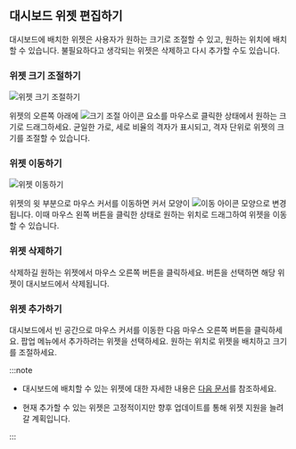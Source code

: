 ## 대시보드 위젯 편집하기

대시보드에 배치한 위젯은 사용자가 원하는 크기로 조절할 수 있고, 원하는 위치에 배치할 수 있습니다. 불필요하다고 생각되는 위젯은 삭제하고 다시 추가할 수도 있습니다.

### 위젯 크기 조절하기

<InDoc product="java,php,python,nodejs,dotent,golang">
<ImgLang img='apm-dashboard-widget-resize.png' desc='위젯 크기 조절하기' />
</InDoc>

<InDoc product="postgresql,mysql,redis,mongodb,oracle-pro,oracle,altibase,cubrid">

![위젯 크기 조절하기](/img/db-dashboard-widget-resize.png)

</InDoc>

위젯의 오른쪽 아래에 ![크기 조절 아이콘](/img/ic-widget-size.svg) 요소를 마우스로 클릭한 상태에서 원하는 크기로 드래그하세요. 균일한 가로, 세로 비율의 격자가 표시되고, 격자 단위로 위젯의 크기를 조절할 수 있습니다.

### 위젯 이동하기

<InDoc product="java,php,python,nodejs,dotent,golang">
<ImgLang img='apm-dashboard-widget-move.png' desc='위젯 이동하기' />
</InDoc>

<InDoc product="postgresql,mysql,redis,mongodb,oracle-pro,oracle,altibase,cubrid">

![위젯 이동하기](/img/db-dashboard-widget-move.png)

</InDoc>

위젯의 윗 부분으로 마우스 커서를 이동하면 커서 모양이 ![이동 아이콘](/img/ic-move-pointer.svg) 모양으로 변경됩니다. 이때 마우스 왼쪽 버튼을 클릭한 상태로 원하는 위치로 드래그하여 위젯을 이동할 수 있습니다.

### 위젯 삭제하기

<InDoc product="java,php,python,nodejs,dotent,golang">
<ImgLang img='apm-dashboard-widget-remove.png' desc='위젯 삭제하기' />
</InDoc>

<InDoc product="postgresql,mysql,redis,mongodb,oracle-pro,oracle,altibase,cubrid">

<ImgLang img='db-dashboard-widget-remove.png' desc='위젯 삭제하기' />

</InDoc>

삭제하길 원하는 위젯에서 마우스 오른쪽 버튼을 클릭하세요. <Cmdname sid="delete" className="uitext" /> 버튼을 선택하면 해당 위젯이 대시보드에서 삭제됩니다.

### 위젯 추가하기

<InDoc product="java,php,python,nodejs,dotent,golang"><ImgLang img='apm-dashboard-widget-add.png' desc='위젯 추가하기' /></InDoc>

<InDoc product="postgresql,mysql,redis,mongodb,oracle-pro,oracle,altibase,cubrid"><ImgLang img="db-dashboard-widget-add.png" desc="위젯 추가하기" /></InDoc>

대시보드에서 빈 공간으로 마우스 커서를 이동한 다음 마우스 오른쪽 버튼을 클릭하세요. 팝업 메뉴에서 추가하려는 위젯을 선택하세요. 원하는 위치로 위젯을 배치하고 크기를 조절하세요.

:::note

* 대시보드에 배치할 수 있는 위젯에 대한 자세한 내용은 [다음 문서](#about-widget)를 참조하세요.

* 현재 추가할 수 있는 위젯은 고정적이지만 향후 업데이트를 통해 위젯 지원을 늘려갈 계획입니다.

:::